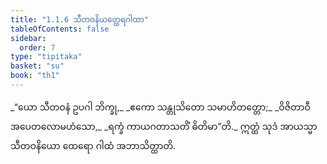 ```yaml
---
title: "1.1.6 သီတဝနိယတ္ထေရဂါထာ"
tableOfContents: false
sidebar:
  order: 7
type: "tipitaka"
basket: "su"
book: "th1"
---
```



<DynamicBreadcrumb />

<Division number="6" book="th1">

<Paragraph number="15" type="verses" book="th1">
_“ယော သီတဝနံ ဥပဂါ ဘိက္ခု,_  
_ဧကော သန္တုသိတော သမာဟိတတ္တော;_  
_ဝိဇိတာဝီ အပေတလောမဟံသော,_  
_ရက္ခံ ကာယဂတာသတိံ ဓိတိမာ”တိ._  

</Paragraph>

<Paragraph number="16" book="th1">
ဣတ္ထံ သုဒံ အာယသ္မာ သီတဝနိယော ထေရော ဂါထံ အဘာသိတ္ထာတိ.
</Paragraph>
</Division>